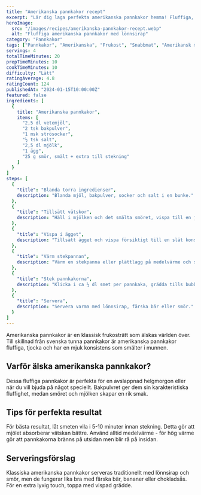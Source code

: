 ```yaml
---
title: "Amerikanska pannkakor recept"
excerpt: "Lär dig laga perfekta amerikanska pannkakor hemma! Fluffiga, mjuka och gyllene pannkakor som smakar precis som på restaurang."
heroImage:
  src: "/images/recipes/amerikanska-pannkakor-recept.webp"
  alt: "Fluffiga amerikanska pannkakor med lönnsirap"
category: "Pannkakor"
tags: ["Pannkakor", "Amerikanska", "Frukost", "Snabbmat", "Amerikansk mat"]
servings: 4
totalTimeMinutes: 20
prepTimeMinutes: 10
cookTimeMinutes: 10
difficulty: "Lätt"
ratingAverage: 4.8
ratingCount: 124
publishedAt: "2024-01-15T10:00:00Z"
featured: false
ingredients: [
  {
    title: "Amerikanska pannkakor",
    items: [
      "2,5 dl vetemjöl",
      "2 tsk bakpulver",
      "1 msk strösocker",
      "½ tsk salt",
      "2,5 dl mjölk",
      "1 ägg",
      "25 g smör, smält + extra till stekning"
    ]
  }
]
steps: [
  {
    "title": "Blanda torra ingredienser",
    description: "Blanda mjöl, bakpulver, socker och salt i en bunke."
  },
  {
    "title": "Tillsätt vätskor",
    description: "Häll i mjölken och det smälta smöret, vispa till en jämn smet."
  },
  {
    "title": "Vispa i ägget",
    description: "Tillsätt ägget och vispa försiktigt till en slät konsistens (undvik klumpar)."
  },
  {
    "title": "Värm stekpannan",
    description: "Värm en stekpanna eller plättlagg på medelvärme och smörj lätt."
  },
  {
    "title": "Stek pannkakorna",
    description: "Klicka i ca ½ dl smet per pannkaka, grädda tills bubblor syns och kanten stelnar, vänd och stek andra sidan gyllene."
  },
  {
    "title": "Servera",
    description: "Servera varma med lönnsirap, färska bär eller smör."
  }
]
---
```


Amerikanska pannkakor är en klassisk frukosträtt som älskas världen över. Till skillnad från svenska tunna pannkakor är amerikanska pannkakor fluffiga, tjocka och har en mjuk konsistens som smälter i munnen.

## Varför älska amerikanska pannkakor?

Dessa fluffiga pannkakor är perfekta för en avslappnad helgmorgon eller när du vill bjuda på något speciellt. Bakpulvret ger dem sin karakteristiska fluffighet, medan smöret och mjölken skapar en rik smak.

## Tips för perfekta resultat

För bästa resultat, låt smeten vila i 5-10 minuter innan stekning. Detta gör att mjölet absorberar vätskan bättre. Använd alltid medelvärme - för hög värme gör att pannkakorna bränns på utsidan men blir rå på insidan.

## Serveringsförslag

Klassiska amerikanska pannkakor serveras traditionellt med lönnsirap och smör, men de fungerar lika bra med färska bär, bananer eller chokladsås. För en extra lyxig touch, toppa med vispad grädde.
